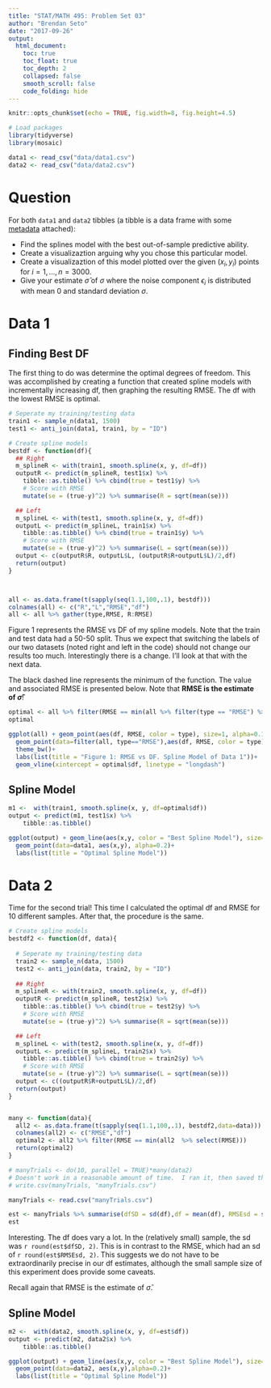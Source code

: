 ```yaml
---
title: "STAT/MATH 495: Problem Set 03"
author: "Brendan Seto"
date: "2017-09-26"
output:
  html_document:
    toc: true
    toc_float: true
    toc_depth: 2
    collapsed: false
    smooth_scroll: false
    code_folding: hide
---
```


```r
knitr::opts_chunk$set(echo = TRUE, fig.width=8, fig.height=4.5)

# Load packages
library(tidyverse)
library(mosaic)

data1 <- read_csv("data/data1.csv")
data2 <- read_csv("data/data2.csv")
```


# Question

For both `data1` and `data2` tibbles (a tibble is a data frame with some
[metadata](https://blog.rstudio.com/2016/03/24/tibble-1-0-0#tibbles-vs-data-frames) attached):

* Find the splines model with the best out-of-sample predictive ability.
* Create a visualizaztion arguing why you chose this particular model.
* Create a visualizaztion of this model plotted over the given $(x_i, y_i)$ points for $i=1,\ldots,n=3000$.
* Give your estimate $\widehat{\sigma}$ of $\sigma$ where the noise component $\epsilon_i$ is distributed with mean 0 and standard deviation $\sigma$.


# Data 1

## Finding Best DF
The first thing to do was determine the optimal degrees of freedom.  This was accomplished by creating a function that created spline models with incrementally increasing df, then graphing the resulting RMSE.  The df with the lowest RMSE is optimal.  


```r
# Seperate my training/testing data
train1 <- sample_n(data1, 1500)
test1 <- anti_join(data1, train1, by = "ID")

# Create spline models
bestdf <- function(df){
  ## Right
  m_splineR <- with(train1, smooth.spline(x, y, df=df))
  outputR <- predict(m_splineR, test1$x) %>% 
    tibble::as.tibble() %>% cbind(true = test1$y) %>% 
    # Score with RMSE
    mutate(se = (true-y)^2) %>% summarise(R = sqrt(mean(se)))

  ## Left
  m_splineL <- with(test1, smooth.spline(x, y, df=df))
  outputL <- predict(m_splineL, train1$x) %>% 
    tibble::as.tibble() %>% cbind(true = train1$y) %>% 
    # Score with RMSE
    mutate(se = (true-y)^2) %>% summarise(L = sqrt(mean(se)))
  output <- c(outputR$R, outputL$L, (outputR$R+outputL$L)/2,df)
  return(output)
}



all <- as.data.frame(t(sapply(seq(1.1,100,.1), bestdf)))
colnames(all) <- c("R","L","RMSE","df")
all <- all %>% gather(type,RMSE, R:RMSE)
```

Figure 1 represents the RMSE vs DF of my spline models.  Note that the train and test data had a 50-50 split.  Thus we expect that switching the labels of our two datasets (noted right and left in the code) should not change our results too much.  Interestingly there is a change.  I'll look at that with the next data.  

The black dashed line represents the minimum of the function.  The value and associated RMSE is presented below.  Note that **RMSE is the estimate of $\widehat{\sigma}$**!

```r
optimal <- all %>% filter(RMSE == min(all %>% filter(type == "RMSE") %>% select(RMSE)))
optimal
```

```r
ggplot(all) + geom_point(aes(df, RMSE, color = type), size=1, alpha=0.1) +
  geom_point(data=filter(all, type=="RMSE"),aes(df, RMSE, color = type), size=1) +
  theme_bw()+
  labs(list(title = "Figure 1: RMSE vs DF. Spline Model of Data 1"))+
  geom_vline(xintercept = optimal$df, linetype = "longdash")

```


## Spline Model

```r
m1 <-  with(train1, smooth.spline(x, y, df=optimal$df))
output <- predict(m1, test1$x) %>% 
    tibble::as.tibble()

ggplot(output) + geom_line(aes(x,y, color = "Best Spline Model"), size=3) + 
  geom_point(data=data1, aes(x,y), alpha=0.2)+
  labs(list(title = "Optimal Spline Model"))
```


# Data 2

Time for the second trial!  This time I calculated the optimal df and RMSE for 10 different samples.  After that, the procedure is the same.  

```r
# Create spline models
bestdf2 <- function(df, data){
  
  # Seperate my training/testing data
  train2 <- sample_n(data, 1500)
  test2 <- anti_join(data, train2, by = "ID")
  
  ## Right
  m_splineR <- with(train2, smooth.spline(x, y, df=df))
  outputR <- predict(m_splineR, test2$x) %>% 
    tibble::as.tibble() %>% cbind(true = test2$y) %>% 
    # Score with RMSE
    mutate(se = (true-y)^2) %>% summarise(R = sqrt(mean(se)))

  ## Left
  m_splineL <- with(test2, smooth.spline(x, y, df=df))
  outputL <- predict(m_splineL, train2$x) %>% 
    tibble::as.tibble() %>% cbind(true = train2$y) %>% 
    # Score with RMSE
    mutate(se = (true-y)^2) %>% summarise(L = sqrt(mean(se)))
  output <- c((outputR$R+outputL$L)/2,df)
  return(output)
}


many <- function(data){
  all2 <- as.data.frame(t(sapply(seq(1.1,100,.1), bestdf2,data=data)))
  colnames(all2) <- c("RMSE","df")
  optimal2 <- all2 %>% filter(RMSE == min(all2  %>% select(RMSE)))
  return(optimal2)
}

# manyTrials <- do(10, parallel = TRUE)*many(data2)
# Doesn't work in a reasonable amount of time.  I ran it, then saved the data.  Will just read in when kniting.  
# write.csv(manyTrials, "manyTrials.csv")

manyTrials <- read.csv("manyTrials.csv")

```

```r
est <- manyTrials %>% summarise(dfSD = sd(df),df = mean(df), RMSEsd = sd(RMSE),  RMSEM = mean(RMSE))
est
```

Interesting.  The df does vary a lot.  In the (relatively small) sample, the sd was `r round(est$dfSD, 2)`.  This is in contrast to the RMSE, which had an sd of `r round(est$RMSEsd, 2)`.  This suggests we do not have to be extraordinarily precise in our df estimates, although the small sample size of this experiment does provide some caveats.    

Recall again that RMSE is the estimate of $\widehat{\sigma}$.  

## Spline Model

```r
m2 <-  with(data2, smooth.spline(x, y, df=est$df))
output <- predict(m2, data2$x) %>% 
    tibble::as.tibble()

ggplot(output) + geom_line(aes(x,y, color = "Best Spline Model"), size=3) + 
  geom_point(data=data2, aes(x,y),alpha=0.2)+
  labs(list(title = "Optimal Spline Model"))
```